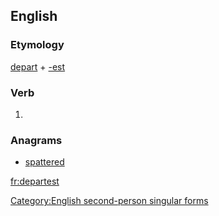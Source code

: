 ==English==

===Etymology===
[[depart]] + [[-est]]

===Verb===
{{en-verb form}}

# {{context|archaic|lang=en}} {{form of|Second-person singular simple present form|depart|lang=en}}

===Anagrams===
* [[spattered#English|spattered]]

[[Category:English second-person singular forms]]

[[fr:departest]]